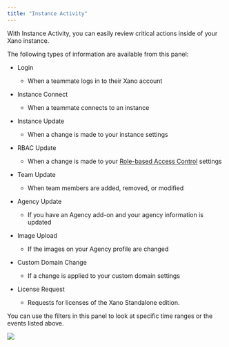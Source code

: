 ```yaml
---
title: "Instance Activity"
---
```


With Instance Activity, you can easily review critical actions inside of your Xano instance.

The following types of information are available from this panel:

* Login

  * When a teammate logs in to their Xano account

* Instance Connect

  * When a teammate connects to an instance

* Instance Update

  * When a change is made to your instance settings

* RBAC Update

  * When a change is made to your [Role-based Access Control](/enterprise/enterprise-features/rbac-role-based-access-control) settings

* Team Update

  * When team members are added, removed, or modified

* Agency Update

  * If you have an Agency add-on and your agency information is updated

* Image Upload

  * If the images on your Agency profile are changed

* Custom Domain Change

  * If a change is applied to your custom domain settings

* License Request

  * Requests for licenses of the Xano Standalone edition.

You can use the filters in this panel to look at specific time ranges or the events listed above.

<Frame caption="">
  <img src="/images/7dcfbb2f-image.jpeg" />
</Frame>


